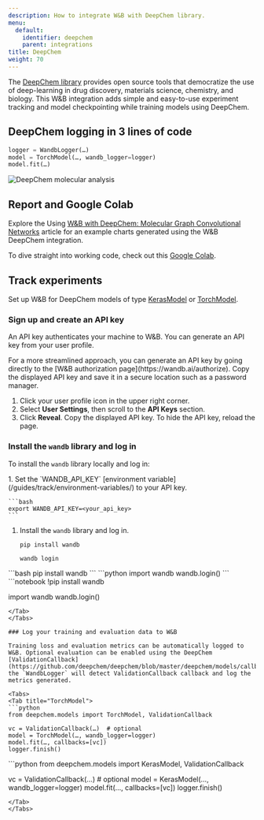 ```yaml
---
description: How to integrate W&B with DeepChem library.
menu:
  default:
    identifier: deepchem
    parent: integrations
title: DeepChem
weight: 70
---
```

The [DeepChem library](https://github.com/deepchem/deepchem) provides open source tools that democratize the use of deep-learning in drug discovery, materials science, chemistry, and biology. This W&B integration adds simple and easy-to-use experiment tracking and model checkpointing while training models using DeepChem.

## DeepChem logging in 3 lines of code

```python
logger = WandbLogger(…)
model = TorchModel(…, wandb_logger=logger)
model.fit(…)
```

<Frame>
    <img src="/images/integrations/cd.png" alt="DeepChem molecular analysis"  />
</Frame>

## Report and Google Colab

Explore the Using [W&B with DeepChem: Molecular Graph Convolutional Networks](https://wandb.ai/kshen/deepchem_graphconv/reports/Using-W-B-with-DeepChem-Molecular-Graph-Convolutional-Networks--Vmlldzo4MzU5MDc?galleryTag=) article for an example charts generated using the W&B DeepChem integration.

To dive straight into working code, check out this [Google Colab](https://colab.research.google.com/github/wandb/examples/blob/master/colabs/deepchem/W%26B_x_DeepChem.ipynb).

## Track experiments

Set up W&B for DeepChem models of type [KerasModel](https://deepchem.readthedocs.io/en/latest/api_reference/models.html#keras-models) or [TorchModel](https://deepchem.readthedocs.io/en/latest/api_reference/models.html#pytorch-models).

### Sign up and create an API key

An API key authenticates your machine to W&B. You can generate an API key from your user profile.

<Note>
For a more streamlined approach, you can generate an API key by going directly to the [W&B authorization page](https://wandb.ai/authorize). Copy the displayed API key and save it in a secure location such as a password manager.
</Note>

1. Click your user profile icon in the upper right corner.
1. Select **User Settings**, then scroll to the **API Keys** section.
1. Click **Reveal**. Copy the displayed API key. To hide the API key, reload the page.

### Install the `wandb` library and log in

To install the `wandb` library locally and log in:

<Tabs>
<Tab title="Command Line">
1. Set the `WANDB_API_KEY` [environment variable](/guides/track/environment-variables/) to your API key.

    ```bash
    export WANDB_API_KEY=<your_api_key>
    ```

1. Install the `wandb` library and log in.



    ```shell
    pip install wandb

    wandb login
    ```
</Tab>
<Tab title="Python">
```bash
pip install wandb
```
```python
import wandb
wandb.login()
```
</Tab>
<Tab title="Python notebook">
```notebook
!pip install wandb

import wandb
wandb.login()
```
</Tab>
</Tabs>

### Log your training and evaluation data to W&B

Training loss and evaluation metrics can be automatically logged to W&B. Optional evaluation can be enabled using the DeepChem [ValidationCallback](https://github.com/deepchem/deepchem/blob/master/deepchem/models/callbacks.py), the `WandbLogger` will detect ValidationCallback callback and log the metrics generated.

<Tabs>
<Tab title="TorchModel">
```python
from deepchem.models import TorchModel, ValidationCallback

vc = ValidationCallback(…)  # optional
model = TorchModel(…, wandb_logger=logger)
model.fit(…, callbacks=[vc])
logger.finish()
```
</Tab>
<Tab title="KerasModel">
```python
from deepchem.models import KerasModel, ValidationCallback

vc = ValidationCallback(…)  # optional
model = KerasModel(…, wandb_logger=logger)
model.fit(…, callbacks=[vc])
logger.finish()
```
</Tab>
</Tabs>
